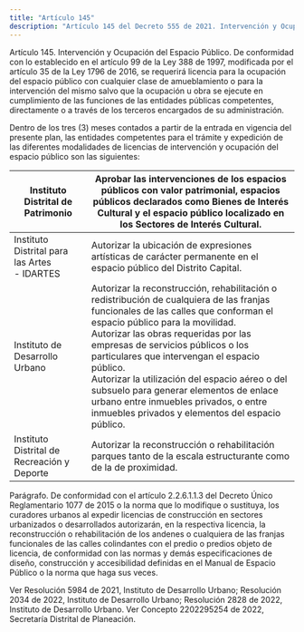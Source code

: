 ```yaml
---
title: "Artículo 145"
description: "Artículo 145 del Decreto 555 de 2021. Intervención y Ocupación del Espacio Público."
---
```


Artículo 145. Intervención y Ocupación del Espacio Público. De conformidad con lo establecido en el artículo 99 de la Ley 388 de 1997, modificada por el artículo 35 de la Ley 1796 de 2016, se requerirá licencia para la ocupación del espacio público con cualquier clase de amueblamiento o para la intervención del mismo salvo que la ocupación u obra se ejecute en cumplimiento de las funciones de las entidades públicas competentes, directamente o a través de los terceros encargados de su administración.
 
Dentro de los tres (3) meses contados a partir de la entrada en vigencia del presente plan, las entidades competentes para el trámite y expedición de las diferentes modalidades de licencias de intervención y ocupación del espacio público son las siguientes:
 

| Instituto Distrital de Patrimonio | Aprobar las intervenciones de los espacios públicos con valor patrimonial, espacios públicos declarados como Bienes de Interés Cultural y el espacio público localizado en los Sectores de Interés Cultural. |
| --- | --- |
| Instituto Distrital para las Artes <br> - IDARTES | Autorizar la ubicación de expresiones artísticas de carácter permanente en el espacio público del Distrito Capital. |
| Instituto de Desarrollo Urbano | Autorizar la reconstrucción, rehabilitación o redistribución de cualquiera de las franjas funcionales de las calles que conforman el espacio público para la movilidad. <br> Autorizar las obras requeridas por las empresas de servicios públicos o los particulares que intervengan el espacio público. <br> Autorizar la utilización del espacio aéreo o del subsuelo para generar elementos de enlace urbano entre inmuebles privados, o entre inmuebles privados y elementos del espacio público. |
| Instituto Distrital de Recreación y Deporte | Autorizar la reconstrucción o rehabilitación parques tanto de la escala estructurante como de la de proximidad. |


 
Parágrafo. De conformidad con el artículo 2.2.6.1.1.3 del Decreto Único Reglamentario 1077 de 2015 o la norma que lo modifique o sustituya, los curadores urbanos al expedir licencias de construcción en sectores urbanizados o desarrollados autorizarán, en la respectiva licencia, la reconstrucción o rehabilitación de los andenes o cualquiera de las franjas funcionales de las calles colindantes con el predio o predios objeto de licencia, de conformidad con las normas y demás especificaciones de diseño, construcción y accesibilidad definidas en el Manual de Espacio Público o la norma que haga sus veces.
 
Ver Resolución 5984 de 2021, Instituto de Desarrollo Urbano;  Resolución 2034 de 2022, Instituto de Desarrollo Urbano;  Resolución 2828 de 2022, Instituto de Desarrollo Urbano. Ver Concepto 2202295254 de 2022, Secretaría Distrital de Planeación.